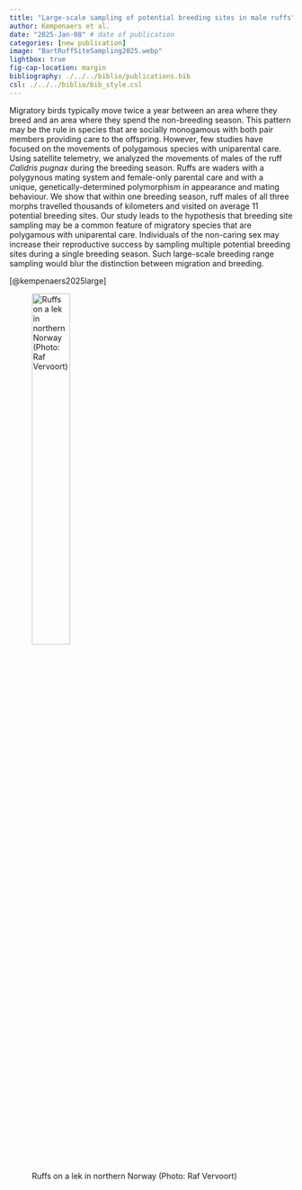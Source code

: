 ```yaml
---
title: "Large-scale sampling of potential breeding sites in male ruffs" 
author: Kempenaers et al.
date: "2025-Jan-08" # date of publication
categories: [new publication]
image: "BartRuffSiteSampling2025.webp"
lightbox: true
fig-cap-location: margin
bibliography: ./../../biblio/publications.bib
csl: ./../../biblio/bib_style.csl
---
```


Migratory birds typically move twice a year between an area where they breed and an area where they spend the non-breeding season. This pattern may be the rule in species that are socially monogamous with both pair members providing care to the offspring. However, few studies have focused on the movements of polygamous species with uniparental care. Using satellite telemetry, we analyzed the movements of males of the ruff *Calidris pugnax* during the breeding season. Ruffs are waders with a polygynous mating system and female-only parental care and with a unique, genetically-determined polymorphism in appearance and mating behaviour. We show that within one breeding season, ruff males of all three morphs travelled thousands of kilometers and visited on average 11 potential breeding sites. Our study leads to the hypothesis that breeding site sampling may be a common feature of migratory species that are polygamous with uniparental care. Individuals of the non-caring sex may increase their reproductive success by sampling multiple potential breeding sites during a single breeding season. Such large-scale breeding range sampling would blur the distinction between migration and breeding. 


[@kempenaers2025large]

![Ruffs on a lek in northern Norway (Photo: Raf Vervoort)](BartRuffSiteSampling2025.webp){width=40%}
